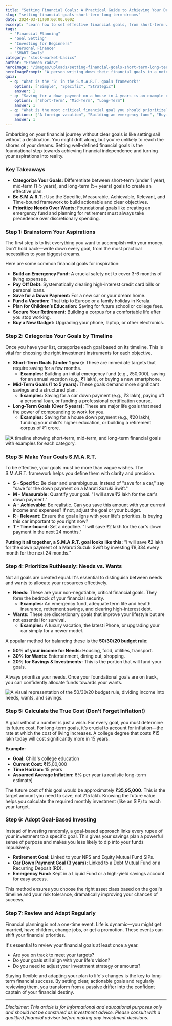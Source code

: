 ```yaml
---
title: "Setting Financial Goals: A Practical Guide to Achieving Your Dreams in India"
slug: "setting-financial-goals-short-term-long-term-dreams"
date: 2024-03-11T00:00:00.000Z
excerpt: "Learn how to set effective financial goals, from short-term wins to long-term aspirations. This guide covers the S.M.A.R.T. framework, prioritization, and planning for your financial future in India."
tags:
  - "Financial Planning"
  - "Goal Setting"
  - "Investing for Beginners"
  - "Personal Finance"
  - "SMART Goals"
category: "stock-market-basics"
author: "Praveen Yadav"
heroImage: "/images/uploads/setting-financial-goals-short-term-long-term-dreams/hero-image.jpg"
heroImagePrompt: "A person writing down their financial goals in a notebook, with a calculator and a cup of chai on the table, symbolizing planning for the future in an Indian context."
quiz:
  - q: "What is the 'S' in the S.M.A.R.T. goals framework?"
    options: ["Simple", "Specific", "Strategic"]
    answer: 1
  - q: "Saving for a down payment on a house in 4 years is an example of what type of goal?"
    options: ["Short-Term", "Mid-Term", "Long-Term"]
    answer: 1
  - q: "What is the most critical financial goal you should prioritize?"
    options: ["A foreign vacation", "Building an emergency fund", "Buying the latest smartphone"]
    answer: 1
---
```


Embarking on your financial journey without clear goals is like setting sail without a destination. You might drift along, but you're unlikely to reach the shores of your dreams. Setting well-defined financial goals is the foundational step towards achieving financial independence and turning your aspirations into reality.

### Key Takeaways
*   **Categorize Your Goals:** Differentiate between short-term (under 1 year), mid-term (1-5 years), and long-term (5+ years) goals to create an effective plan.
*   **Be S.M.A.R.T.:** Use the Specific, Measurable, Achievable, Relevant, and Time-bound framework to build actionable and clear objectives.
*   **Prioritize Needs Over Wants:** Foundational goals like creating an emergency fund and planning for retirement must always take precedence over discretionary spending.

### Step 1: Brainstorm Your Aspirations

The first step is to list everything you want to accomplish with your money. Don't hold back—write down every goal, from the most practical necessities to your biggest dreams.

Here are some common financial goals for inspiration:
*   **Build an Emergency Fund:** A crucial safety net to cover 3-6 months of living expenses.
*   **Pay Off Debt:** Systematically clearing high-interest credit card bills or personal loans.
*   **Save for a Down Payment:** For a new car or your dream home.
*   **Fund a Vacation:** That trip to Europe or a family holiday in Kerala.
*   **Plan for Children’s Education:** Saving for future school or college fees.
*   **Secure Your Retirement:** Building a corpus for a comfortable life after you stop working.
*   **Buy a New Gadget:** Upgrading your phone, laptop, or other electronics.

### Step 2: Categorize Your Goals by Timeline

Once you have your list, categorize each goal based on its timeline. This is vital for choosing the right investment instruments for each objective.

*   **Short-Term Goals (Under 1 year):** These are immediate targets that require saving for a few months.
    *   **Examples:** Building an initial emergency fund (e.g., ₹50,000), saving for an annual vacation (e.g., ₹1 lakh), or buying a new smartphone.
*   **Mid-Term Goals (1 to 5 years):** These goals demand more significant savings and a structured plan.
    *   **Examples:** Saving for a car down payment (e.g., ₹3 lakh), paying off a personal loan, or funding a professional certification course.
*   **Long-Term Goals (Over 5 years):** These are major life goals that need the power of compounding to work for you.
    *   **Examples:** Saving for a house down payment (e.g., ₹20 lakh), funding your child's higher education, or building a retirement corpus of ₹1 crore.

![A timeline showing short-term, mid-term, and long-term financial goals with examples for each category.](/images/uploads/setting-financial-goals-short-term-long-term-dreams/goal-timeline.png)

### Step 3: Make Your Goals S.M.A.R.T.

To be effective, your goals must be more than vague wishes. The S.M.A.R.T. framework helps you define them with clarity and precision.

*   **S - Specific:** Be clear and unambiguous. Instead of "save for a car," say "save for the down payment on a Maruti Suzuki Swift."
*   **M - Measurable:** Quantify your goal. "I will save ₹2 lakh for the car's down payment."
*   **A - Achievable:** Be realistic. Can you save this amount with your current income and expenses? If not, adjust the goal or your budget.
*   **R - Relevant:** Ensure the goal aligns with your life's priorities. Is buying this car important to you right now?
*   **T - Time-bound:** Set a deadline. "I will save ₹2 lakh for the car's down payment in the next 24 months."

**Putting it all together, a S.M.A.R.T. goal looks like this:** "I will save ₹2 lakh for the down payment of a Maruti Suzuki Swift by investing ₹8,334 every month for the next 24 months."

### Step 4: Prioritize Ruthlessly: Needs vs. Wants

Not all goals are created equal. It's essential to distinguish between needs and wants to allocate your resources effectively.

*   **Needs:** These are your non-negotiable, critical financial goals. They form the bedrock of your financial security.
    *   **Examples:** An emergency fund, adequate term life and health insurance, retirement savings, and clearing high-interest debt.
*   **Wants:** These are discretionary goals that improve your lifestyle but are not essential for survival.
    *   **Examples:** A luxury vacation, the latest iPhone, or upgrading your car simply for a newer model.

A popular method for balancing these is the **50/30/20 budget rule**:
*   **50% of your income for Needs:** Housing, food, utilities, transport.
*   **30% for Wants:** Entertainment, dining out, shopping.
*   **20% for Savings & Investments:** This is the portion that will fund your goals.

Always prioritize your needs. Once your foundational goals are on track, you can confidently allocate funds towards your wants.

![A visual representation of the 50/30/20 budget rule, dividing income into needs, wants, and savings.](/images/uploads/setting-financial-goals-short-term-long-term-dreams/needs-vs-wants-budget.png)

### Step 5: Calculate the True Cost (Don't Forget Inflation!)

A goal without a number is just a wish. For every goal, you must determine its future cost. For long-term goals, it's crucial to account for inflation—the rate at which the cost of living increases. A college degree that costs ₹15 lakh today will cost significantly more in 15 years.

**Example:**
*   **Goal:** Child's college education
*   **Current Cost:** ₹15,00,000
*   **Time Horizon:** 15 years
*   **Assumed Average Inflation:** 6% per year (a realistic long-term estimate)

The future cost of this goal would be approximately **₹35,95,000**. This is the target amount you need to save, not ₹15 lakh. Knowing the future value helps you calculate the required monthly investment (like an SIP) to reach your target.

### Step 6: Adopt Goal-Based Investing

Instead of investing randomly, a goal-based approach links every rupee of your investment to a specific goal. This gives your savings plan a powerful sense of purpose and makes you less likely to dip into your funds impulsively.

*   **Retirement Goal:** Linked to your NPS and Equity Mutual Fund SIPs.
*   **Car Down Payment Goal (3 years):** Linked to a Debt Mutual Fund or a Recurring Deposit (RD).
*   **Emergency Fund:** Kept in a Liquid Fund or a high-yield savings account for easy access.

This method ensures you choose the right asset class based on the goal's timeline and your risk tolerance, dramatically improving your chances of success.

### Step 7: Review and Adapt Regularly

Financial planning is not a one-time event. Life is dynamic—you might get married, have children, change jobs, or get a promotion. These events can shift your financial priorities.

It's essential to review your financial goals at least once a year.
*   Are you on track to meet your targets?
*   Do your goals still align with your life's vision?
*   Do you need to adjust your investment strategy or amounts?

Staying flexible and adapting your plan to life's changes is the key to long-term financial success. By setting clear, actionable goals and regularly reviewing them, you transform from a passive drifter into the confident captain of your financial destiny.

---
*Disclaimer: This article is for informational and educational purposes only and should not be construed as investment advice. Please consult with a qualified financial advisor before making any investment decisions.*